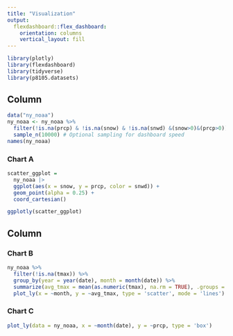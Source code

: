 ```yaml
---
title: "Visualization"
output: 
  flexdashboard::flex_dashboard:
    orientation: columns
    vertical_layout: fill
---
```


```r
library(plotly)
library(flexdashboard)
library(tidyverse)
library(p8105.datasets)
```

Column {data-width=650}
-----------------------------------------------------------------------

```r
data("ny_noaa")
ny_noaa <- ny_noaa %>%
  filter(!is.na(prcp) & !is.na(snow) & !is.na(snwd) &(snow>0)&(prcp>0)) %>%
  sample_n(10000) # Optional sampling for dashboard speed
names(ny_noaa)
```

### Chart A

```r
scatter_ggplot = 
  ny_noaa |>
  ggplot(aes(x = snow, y = prcp, color = snwd)) +
  geom_point(alpha = 0.25) +
  coord_cartesian()

ggplotly(scatter_ggplot)

```

Column {data-width=350}
-----------------------------------------------------------------------

### Chart B

```r

ny_noaa %>%
  filter(!is.na(tmax)) %>%
  group_by(year = year(date), month = month(date)) %>%
  summarize(avg_tmax = mean(as.numeric(tmax), na.rm = TRUE), .groups = 'drop') %>%
  plot_ly(x = ~month, y = ~avg_tmax, type = 'scatter', mode = 'lines')


```

### Chart C

```r
plot_ly(data = ny_noaa, x = ~month(date), y = ~prcp, type = 'box')
```

